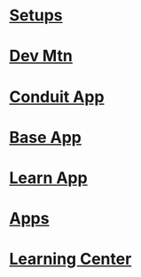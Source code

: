 
= [[Setups]] =

= [[Dev Mtn]]=

= [[Conduit App]] =

= [[Base App]] =

= [[Learn App]] =

= [[Apps]] =

= [[Learning Center ]]=


